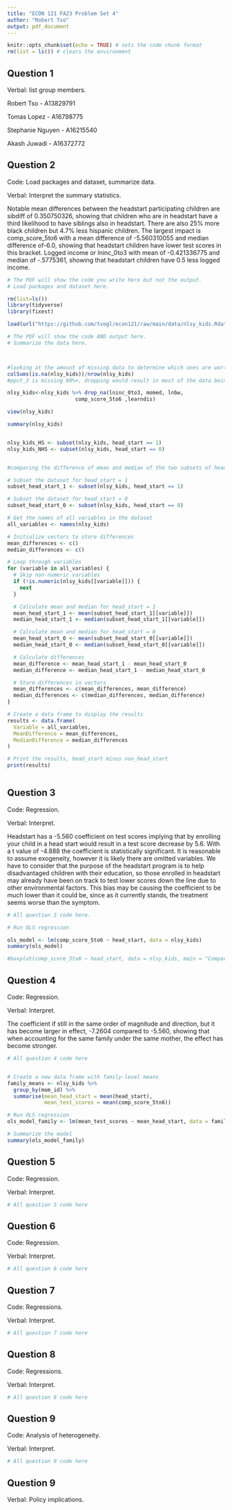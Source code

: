 ```yaml
---
title: "ECON 121 FA23 Problem Set 4"
author: "Robert Tso"
output: pdf_document
---
```


```r
knitr::opts_chunk$set(echo = TRUE) # sets the code chunk format
rm(list = ls()) # clears the environment
```

## Question 1

Verbal: list group members.

Robert Tso - A13829791

Tomas Lopez - A16798775

Stephanie Nguyen - A16215540

Akash Juwadi - A16372772

\newpage

## Question 2

Code: Load packages and dataset, summarize data.

Verbal: Interpret the summary statistics.

Notable mean differences between the headstart participating children are sibdiff of 0.350750326, showing that children who are in headstart have a third likelihood to have siblings also in headstart. There are also 25% more black children but 4.7% less hispanic children. The largest impact is comp_score_5to6	with a mean difference of -5.560310055	and median difference of-6.0, showing that headstart children have lower test scores in this bracket. Logged income or lninc_0to3	with mean of -0.421336775	and median of -.5775361, showing that headstart children have 0.5	less logged income.


```r
# The PDF will show the code you write here but not the output.
# Load packages and dataset here.

rm(list=ls())
library(tidyverse)
library(fixest)

load(url("https://github.com/tvogl/econ121/raw/main/data/nlsy_kids.Rdata"))


```

```r
# The PDF will show the code AND output here.
# Summarize the data here.



#looking at the amount of missing data to determine which ones are worth dropping.
colSums(is.na(nlsy_kids))/nrow(nlsy_kids)
#ppvt_3 is missing 80%+, dropping would result in most of the data being missing

nlsy_kids<-nlsy_kids %>% drop_na(lninc_0to3, momed, lnbw, 
                      comp_score_5to6 ,learndis)

view(nlsy_kids)

summary(nlsy_kids)


nlsy_kids_HS <- subset(nlsy_kids, head_start == 1)
nlsy_kids_NHS <- subset(nlsy_kids, head_start == 0)


#comparing the difference of mean and median of the two subsets of head_start

# Subset the dataset for head_start = 1
subset_head_start_1 <- subset(nlsy_kids, head_start == 1)

# Subset the dataset for head_start = 0
subset_head_start_0 <- subset(nlsy_kids, head_start == 0)

# Get the names of all variables in the dataset
all_variables <- names(nlsy_kids)

# Initialize vectors to store differences
mean_differences <- c()
median_differences <- c()

# Loop through variables
for (variable in all_variables) {
  # Skip non-numeric variables
  if (!is.numeric(nlsy_kids[[variable]])) {
    next
  }

  # Calculate mean and median for head_start = 1
  mean_head_start_1 <- mean(subset_head_start_1[[variable]])
  median_head_start_1 <- median(subset_head_start_1[[variable]])

  # Calculate mean and median for head_start = 0
  mean_head_start_0 <- mean(subset_head_start_0[[variable]])
  median_head_start_0 <- median(subset_head_start_0[[variable]])

  # Calculate differences
  mean_difference <- mean_head_start_1 - mean_head_start_0
  median_difference <- median_head_start_1 - median_head_start_0

  # Store differences in vectors
  mean_differences <- c(mean_differences, mean_difference)
  median_differences <- c(median_differences, median_difference)
}

# Create a data frame to display the results
results <- data.frame(
  Variable = all_variables,
  MeanDifference = mean_differences,
  MedianDifference = median_differences
)

# Print the results, head_start minus non_head_start
print(results)



```

\newpage

## Question 3

Code: Regression.

Verbal: Interpret.

Headstart has a -5.560 coefficient on test scores implying that by enrolling your child in a head start would result in a test score decrease by 5.6. With a t value of -4.888 the coefficient is statistically significant. It is reasonable to assume exogeneity, however it is likely there are omitted variables. We have to consider that the purpose of the headstart program is to help disadvantaged children with their education, so those enrolled in headstart may already have been on track to test lower scores down the line due to other environmental factors. This bias may be causing the coefficient to be much lower than it could be, since as it currently stands, the treatment seems worse than the symptom.


```r
# All question 3 code here.

# Run OLS regression

ols_model <- lm(comp_score_5to6 ~ head_start, data = nlsy_kids)
summary(ols_model)

#boxplot(comp_score_5to6 ~ head_start, data = nlsy_kids, main = "Comparison of Test Scores by Head Start Participation")


```

\newpage

## Question 4

Code: Regression.

Verbal: Interpret.

The coefficient if still in the same order of magnitude and direction, but it has become larger in effect, -7.2604 compared to -5.560, showing that when accounting for the same family under the same mother, the effect has become stronger.

```r
# All question 4 code here


# Create a new data frame with family-level means
family_means <- nlsy_kids %>%
  group_by(mom_id) %>%
  summarise(mean_head_start = mean(head_start),
            mean_test_scores = mean(comp_score_5to6))

# Run OLS regression
ols_model_family <- lm(mean_test_scores ~ mean_head_start, data = family_means)

# Summarize the model
summary(ols_model_family)


```

\newpage

## Question 5

Code: Regression.

Verbal: Interpret.

```r
# All question 5 code here

```

\newpage

## Question 6

Code: Regression.

Verbal: Interpret.

```r
# All question 6 code here

```

\newpage

## Question 7

Code: Regressions.

Verbal: Interpret.

```r
# All question 7 code here

```

\newpage

## Question 8

Code: Regressions.

Verbal: Interpret.

```r
# All question 8 code here

```

\newpage

## Question 9

Code: Analysis of heterogeneity.

Verbal: Interpret.

```r
# All question 9 code here

```

\newpage

## Question 9

Verbal: Policy implications.

